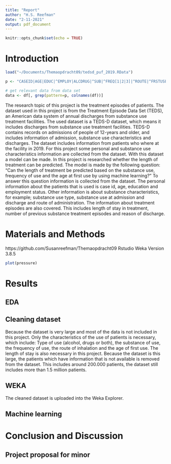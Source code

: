 ```yaml
---
title: "Report"
author: "H.S. Reefman"
date: "2-11-2021"
output: pdf_document
---
```


```r
knitr::opts_chunk$set(echo = TRUE)
```

# Introduction

```r
load("~/Documents/Themaopdracht09/tedsd_puf_2019.RData")

p <- "CASEID|AGE|EDUC|^EMPLOY|ALCDRUG|^SUB|^FREQ[1|2|3]|^ROUTE|^FRSTUSE|LOS|NOPRIOR|PSYPROB|DSMCRIT|REASON"

# get relevant data from data set
data <- df[, grep(pattern=p, colnames(df))]

```

The research topic of this project is the treatment episodes of patients. 
The dataset used in this project is from the Treatment Episode Data Set (TEDS), 
an American data system of annual discharges from substance use treatment facilities.
The used dataset is a TEDS-D dataset, which means it includes discharges from substance
use treatment facilities. TEDS-D contains records on admissions of people of 12-years and older,
and includes information of admission, substance use characteristics and discharges.
The dataset includes information from patients who where at the facility in 2019.
For this project some personal and substance use characteristics information are collected from the dataset. 
With this dataset a model can be made. In this project is researched whether the length of treatment can be predicted. 
The model is made by the following question: "Can the length of treatment be predicted 
based on the substance use, frequency of use and the age at first use by using machine learning?"
To answer this question information is collected from the dataset. The personal information
about the patients that is used is case id, age, education and employment status.
Other information is about substance characteristics, for example; substance use type, 
substance use at admission and discharge and route of administration.
The information about treatment episodes are also covered. This includes length
of stay in treatment, number of previous substance treatment episodes and reason of 
discharge. 


# Materials and Methods

https://github.com/Susanreefman/Themaopdracht09
Rstudio 
Weka Version 3.8.5

```r
plot(pressure)
```

# Results

## EDA


## Cleaning dataset

Because the dataset is very large and most of the data is not included in this project.
Only the characteristics of the use of patients is necessary, which include: Type of use (alcohol, drugs or both), the substance of use, the frequency of use, the route of inhalation and the age of first use. The length of stay is also necessary in this project. 
Because the dataset is this large, the patients which have information that is not available is removed from the dataset. This includes around 200.000 patients, the dataset still includes more than 1.5 million patients. 

## WEKA

The cleaned dataset is uploaded into the Weka Explorer.


## Machine learning



# Conclusion and Discussion

## Project proposal for minor
